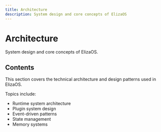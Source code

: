 ```yaml
---
title: Architecture
description: System design and core concepts of ElizaOS
---
```


# Architecture

System design and core concepts of ElizaOS.

## Contents

This section covers the technical architecture and design patterns used in ElizaOS.

Topics include:
- Runtime system architecture
- Plugin system design
- Event-driven patterns
- State management
- Memory systems